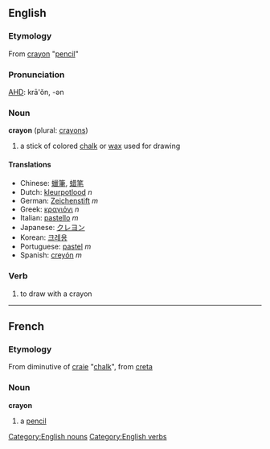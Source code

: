 ==English==
===Etymology===
From {{F.}} [[crayon]] "[[pencil]]"

===Pronunciation===
[[w:AHD|AHD]]: krā'ŏn, -ən

===Noun===
[[Category:English nouns]]
'''crayon''' (plural: [[crayons]])

# a stick of colored [[chalk]] or [[wax]] used for drawing

====Translations====
*Chinese: [[蠟筆]], [[蜡笔]]
*Dutch: [[kleurpotlood]] ''n''
*German: [[Zeichenstift]] ''m''
*Greek: [[κραγιόνι]] ''n''
*Italian: [[pastello]] ''m''
*Japanese: [[クレヨン]]
*Korean: [[크레용]]
*Portuguese: [[pastel]] ''m''
*Spanish: [[creyón]] ''m''

===Verb===
[[Category:English verbs]]
{{en-infl-reg-consonant|crayon||}}

# to draw with a crayon

----

==French==
===Etymology===
From diminutive of [[craie]] "[[chalk]]", from {{L.}} [[creta]]

===Noun===
'''crayon'''

# a [[pencil]]